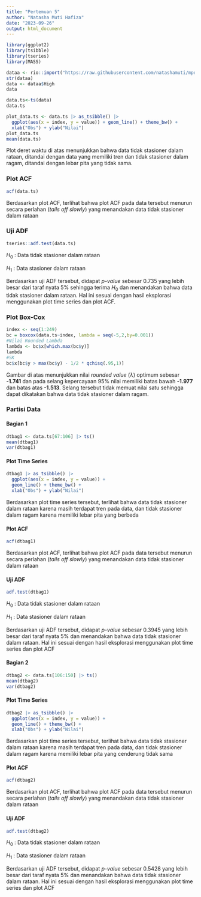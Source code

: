 ```yaml
---
title: "Pertemuan 5"
author: "Natasha Muti Hafiza"
date: "2023-09-26"
output: html_document
---
```


```r
library(ggplot2)
library(tsibble)
library(tseries)
library(MASS)
```

```r
dataa <- rio::import("https://raw.githubusercontent.com/natashamuti/mpdw-ako/main/pertemuan%201/data.csv")
str(dataa)
data <- dataa$High
data
```

```r
data.ts<-ts(data)
data.ts

plot_data.ts <- data.ts |> as_tsibble() |> 
  ggplot(aes(x = index, y = value)) + geom_line() + theme_bw() +
  xlab("Obs") + ylab("Nilai")
plot_data.ts
mean(data.ts)
```
Plot deret waktu di atas menunjukkan bahwa data tidak stasioner dalam rataan, ditandai dengan data yang memiliki tren dan tidak stasioner dalam ragam, ditandai dengan lebar pita yang tidak sama.


### Plot ACF

```r
acf(data.ts)
```
Berdasarkan plot ACF, terlihat bahwa plot ACF pada data tersebut menurun secara perlahan (*tails off slowly*) yang menandakan data tidak stasioner dalam rataan

### Uji ADF

```r
tseries::adf.test(data.ts)
```

$H_0$ : Data tidak stasioner dalam rataan

$H_1$ : Data stasioner dalam rataan

Berdasarkan uji ADF tersebut, didapat *p-value* sebesar 0.735 yang lebih besar dari taraf nyata 5% sehingga terima $H_0$ dan menandakan bahwa data tidak stasioner dalam rataan. Hal ini sesuai dengan hasil eksplorasi menggunakan plot time series dan plot ACF.


### Plot Box-Cox

```r
index <- seq(1:249)
bc = boxcox(data.ts~index, lambda = seq(-5,2,by=0.001))
#Nilai Rounded Lambda
lambda <- bc$x[which.max(bc$y)]
lambda
#SK
bc$x[bc$y > max(bc$y) - 1/2 * qchisq(.95,1)]
```

Gambar di atas menunjukkan nilai *rounded value* ($\lambda$) optimum sebesar **-1.741** dan pada selang kepercayaan 95% nilai memiliki batas bawah **-1.977** dan batas atas **-1.513**. Selang tersebut tidak memuat nilai satu sehingga dapat dikatakan bahwa data tidak stasioner dalam ragam.


### Partisi Data

#### Bagian 1 

```r
dtbag1 <- data.ts[67:106] |> ts()
mean(dtbag1)
var(dtbag1)
```

#### Plot Time Series

```r
dtbag1 |> as_tsibble() |> 
  ggplot(aes(x = index, y = value)) +
  geom_line() + theme_bw() +
  xlab("Obs") + ylab("Nilai")
```
Berdasarkan plot time series tersebut, terlihat bahwa data tidak stasioner dalam rataan karena masih terdapat tren pada data, dan tidak stasioner dalam ragam karena memiliki lebar pita yang berbeda

#### Plot ACF
```r
acf(dtbag1)
```
Berdasarkan plot ACF, terlihat bahwa plot ACF pada data tersebut menurun secara perlahan (*tails off slowly*) yang menandakan data tidak stasioner dalam rataan

#### Uji ADF

```r
adf.test(dtbag1)
```

$H_0$ : Data tidak stasioner dalam rataan

$H_1$ : Data stasioner dalam rataan

Berdasarkan uji ADF tersebut, didapat *p-value* sebesar 0.3945 yang lebih besar dari taraf nyata 5% dan menandakan bahwa data tidak stasioner dalam rataan. Hal ini sesuai dengan hasil eksplorasi menggunakan plot time series dan plot ACF


#### Bagian 2

```r
dtbag2 <- data.ts[106:150] |> ts()
mean(dtbag2)
var(dtbag2)
```

#### Plot Time Series

```r
dtbag2 |> as_tsibble() |> 
  ggplot(aes(x = index, y = value)) +
  geom_line() + theme_bw() +
  xlab("Obs") + ylab("Nilai")
```
Berdasarkan plot time series tersebut, terlihat bahwa data tidak stasioner dalam rataan karena masih terdapat tren pada data, dan tidak stasioner dalam ragam karena memiliki lebar pita yang cenderung tidak sama


#### Plot ACF

```r
acf(dtbag2)
```
Berdasarkan plot ACF, terlihat bahwa plot ACF pada data tersebut menurun secara perlahan (*tails off slowly*) yang menandakan data tidak stasioner dalam rataan

#### Uji ADF

```r
adf.test(dtbag2)
```
$H_0$ : Data tidak stasioner dalam rataan

$H_1$ : Data stasioner dalam rataan

Berdasarkan uji ADF tersebut, didapat *p-value* sebesar 0.5428 yang lebih besar dari taraf nyata 5% dan menandakan bahwa data tidak stasioner dalam rataan. Hal ini sesuai dengan hasil eksplorasi menggunakan plot time series dan plot ACF
